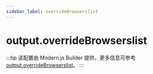 ```yaml
---
sidebar_label: overrideBrowserslist
---
```


# output.overrideBrowserslist

:::tip
该配置由 Modern.js Builder 提供，更多信息可参考 [output.overrideBrowserslist](https://modernjs.dev/builder/api/config-output.html#output-overridebrowserslist)。
:::


<Main />
